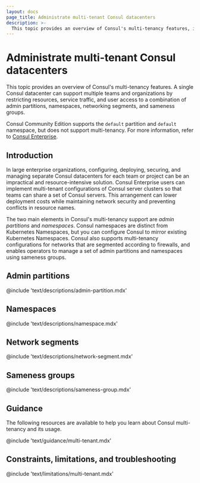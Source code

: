 ```yaml
---
layout: docs
page_title: Administrate multi-tenant Consul datacenters
description: >-
  This topic provides an overview of Consul's multi-tenancy features, including admin partitions, namespaces, network segmwents, and sameness groups. 
---
```


# Administrate multi-tenant Consul datacenters

This topic provides an overview of Consul's multi-tenancy features. A single Consul datacenter can support multiple teams and organizations by restricting resources, service traffic, and user access to a combination of admin partitions, namespaces, networking segments, and sameness groups.

Consul Community Edition supports the `default` partition and `default` namespace, but does not support multi-tenancy. For more information, refer to [Consul Enterprise](/consul/docs/enterprise).

## Introduction

In large enterprise organizations, configuring, deploying, securing, and managing separate Consul datacenters for each team or project can be an impractical and resource-intensive solution. Consul Enterprise users can implement multi-tenant configurations of Consul server clusters so that teams can share a set of Consul servers. This arrangement can lower deployment costs while maintaining network security and preventing conflicts in resource names.

The two main elements in Consul's multi-tenancy support are _admin partitions_ and _namespaces_. Consul namespaces are distinct from Kubernetes Namespaces, but you can configure Consul to mirror existing Kubernetes Namespaces. Consul also supports multi-tenancy configurations for networks that are segmented according to firewalls, and enables operators to manage a set of admin partitions and namespaces using sameness groups.

## Admin partitions

@include 'text/descriptions/admin-partition.mdx'

## Namespaces

@include 'text/descriptions/namespace.mdx'

## Network segments

@include 'text/descriptions/network-segment.mdx'

## Sameness groups

@include 'text/descriptions/sameness-group.mdx'

## Guidance

The following resources are available to help you learn about Consul multi-tenancy and its usage.

@include 'text/guidance/multi-tenant.mdx'

## Constraints, limitations, and troubleshooting

@include 'text/limitations/multi-tenant.mdx'
